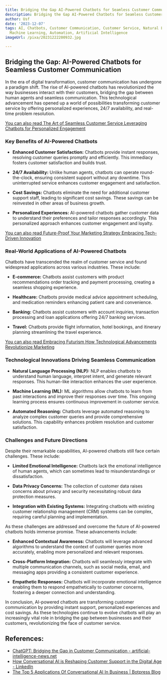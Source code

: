 ```yaml
---
title: Bridging the Gap AI-Powered Chatbots for Seamless Customer Communication
description: Bridging the Gap AI-Powered Chatbots for Seamless Customer Communication
author: Usf
date: '2023-12-07'
tags: AI, Chatbots, Customer Communication, Customer Service, Natural Language Processing,
  Machine Learning, Automation, Artificial Intelligence
imageUrl: /pixa/20231222200932.jpg

---
```

##  Bridging the Gap: AI-Powered Chatbots for  Seamless Customer Communication

In the era of digital transformation, customer communication  has undergone a paradigm shift. The rise of AI-powered chatbots  has revolutionized the way businesses  interact  with their customers, bridging the  gap between human agents and seamless communication. This technological advancement has  opened up a world of possibilities transforming customer service by offering personalized experiences,  24/7 availability, and real-time problem resolution.

[You can also read The Art of  Seamless Customer Service Leveraging Chatbots for Personalized Engagement](The%20Art%20of%20Seamless%20Customer%20Service%20Leveraging%20Chatbots%20for%20Personalized%20Engagement)


### Key Benefits of AI-Powered Chatbots

* **Enhanced Customer Satisfaction:** Chatbots provide instant responses, resolving customer  queries promptly and efficiently.  This immediacy fosters customer satisfaction and builds trust.

* **24/7 Availability:** Unlike human  agents, chatbots can operate round-the-clock, ensuring consistent support without any downtime. This uninterrupted service enhances  customer  engagement and satisfaction.

*  **Cost Savings:** Chatbots eliminate the need for additional customer support staff, leading to  significant cost  savings. These savings can be reinvested in other areas of business growth.

* **Personalized Experiences:** AI-powered chatbots gather customer data to understand their preferences and tailor responses accordingly. This personalized approach enhances customer engagement and loyalty.

[You can also read Future-Proof Your Marketing  Strategy Embracing Tech-Driven Innovation](Future-Proof%20Your%20Marketing%20Strategy%20Embracing%20Tech-Driven%20Innovation)


### Real-World Applications of AI-Powered Chatbots

Chatbots have transcended the realm of customer service and found  widespread applications across various industries. These include:

* **E-commerce:** Chatbots assist customers with product recommendations order tracking and payment processing, creating a seamless shopping experience.

*  **Healthcare:** Chatbots provide medical advice appointment scheduling, and  medication reminders enhancing patient care and convenience.

* **Banking:** Chatbots  assist customers with account  inquiries, transaction processing and loan applications offering 24/7 banking services.

* **Travel:** Chatbots provide flight information, hotel  bookings, and itinerary planning streamlining the travel experience.

[You can also read Embracing  Futurism How Technological Advancements Revolutionize Marketing](Embracing%20Futurism%20How%20Technological%20Advancements%20Revolutionize%20Marketing)


### Technological  Innovations Driving Seamless Communication

*  **Natural Language Processing (NLP):** NLP enables chatbots to  understand  human language, interpret intent, and generate  relevant responses.  This human-like interaction enhances the user experience.

* **Machine Learning (ML):** ML algorithms allow chatbots to learn from past interactions and improve their  responses over time. This ongoing learning process ensures continuous improvement in customer service.

*  **Automated  Reasoning:** Chatbots leverage automated reasoning to analyze complex customer queries and provide  comprehensive solutions. This capability enhances problem resolution and customer satisfaction.

### Challenges and Future Directions

Despite their remarkable capabilities, AI-powered chatbots still face certain challenges. These  include:

* **Limited Emotional Intelligence:** Chatbots lack the emotional  intelligence of  human agents, which can sometimes lead to misunderstandings  or dissatisfaction.

* **Data Privacy Concerns:** The collection of customer data raises concerns about privacy and security necessitating robust data protection measures.

* **Integration with Existing Systems:** Integrating  chatbots with existing customer relationship management  (CRM) systems can be complex, requiring  careful planning and implementation.

As these challenges are addressed and overcome the  future of AI-powered chatbots holds immense promise. These advancements include:

* **Enhanced Contextual  Awareness:**  Chatbots will leverage advanced algorithms to understand the context  of customer queries more accurately, enabling more personalized  and relevant responses.

* **Cross-Platform Integration:** Chatbots will seamlessly integrate with multiple communication channels,  such as social media, email, and messaging apps providing a consistent  customer experience.

* **Empathetic Responses:** Chatbots will incorporate emotional intelligence enabling  them to respond empathetically to customer concerns, fostering a deeper  connection and understanding.

In conclusion, AI-powered chatbots are  transforming  customer communication by providing instant support, personalized experiences and cost savings. As these technologies continue  to evolve chatbots will play an increasingly vital role in bridging the gap between businesses and their  customers, revolutionizing the face of customer service.

## References:
- [ChatGPT: Bridging the Gap in Customer Communication - artificial-intelligence-news.net](https://artificial-intelligence-news.net/chatgpt-bridging-the-gap-in-customer-communication/)
- [How Conversational AI is Reshaping Customer Support in the Digital Age - LinkedIn](https://www.linkedin.com/pulse/how-conversational-ai-reshaping-customer-support-digital)
- [The Top 5 Applications Of Conversational AI In Business | Botpress Blog](https://botpress.com/blog/the-top-5-applications-of-conversational-ai-in-business)
